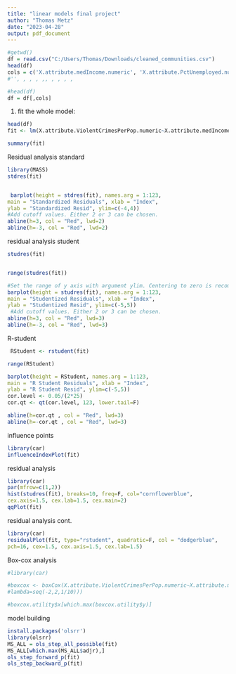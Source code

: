 ---
title: "linear models final project"
author: "Thomas Metz"
date: "2023-04-28"
output: pdf_document
---

```{r setup, include=FALSE}
#getwd()
df = read.csv("C:/Users/Thomas/Downloads/cleaned_communities.csv")
head(df)
cols = c('X.attribute.medIncome.numeric', 'X.attribute.PctUnemployed.numeric','X.attribute.PctFam2Par.numeric', 'X.attribute.PctLargHouseOccup.numeric','X.attribute.RentMedian.numeric','X.attribute.NumStreet.numeric', 'X.attribute.NumInShelters.numeric','X.attribute.PolicPerPop.numeric','X.attribute.agePct12t29.numeric','X.attribute.PopDens.numeric','X.attribute.NumKindsDrugsSeiz.numeric','X.attribute.ViolentCrimesPerPop.numeric' )
#'', , , , ,, , , , , 

#head(df)
df = df[,cols]
```
1. fit the whole model:
```{r}
head(df)
fit <- lm(X.attribute.ViolentCrimesPerPop.numeric~X.attribute.medIncome.numeric +  X.attribute.PctUnemployed.numeric + X.attribute.PctFam2Par.numeric + X.attribute.PctLargHouseOccup.numeric+ X.attribute.RentMedian.numeric + X.attribute.NumStreet.numeric + X.attribute.NumInShelters.numeric + X.attribute.PolicPerPop.numeric + X.attribute.agePct12t29.numeric + X.attribute.PopDens.numeric + X.attribute.NumKindsDrugsSeiz.numeric, data=df)

summary(fit)
```
Residual analysis standard
```{r}
library(MASS)
stdres(fit)


 barplot(height = stdres(fit), names.arg = 1:123,
main = "Standardized Residuals", xlab = "Index",
ylab = "Standardized Resid", ylim=c(-4,4))
#Add cutoff values. Either 2 or 3 can be chosen.
abline(h=3, col = "Red", lwd=2)
abline(h=-3, col = "Red", lwd=2)


```
residual analysis student
```{r}
studres(fit)


range(studres(fit))

#Set the range of y axis with argument ylim. Centering to zero is recomended.
barplot(height = studres(fit), names.arg = 1:123,
main = "Studentized Residuals", xlab = "Index",
ylab = "Studentized Resid", ylim=c(-5,5))
 #Add cutoff values. Either 2 or 3 can be chosen.
abline(h=3, col = "Red", lwd=3)
abline(h=-3, col = "Red", lwd=3)

```
R-student
```{r}
 RStudent <- rstudent(fit)

range(RStudent)

barplot(height = RStudent, names.arg = 1:123,
main = "R Student Residuals", xlab = "Index",
ylab = "R Student Resid", ylim=c(-5,5))
cor.level <- 0.05/(2*25)
cor.qt <- qt(cor.level, 123, lower.tail=F)

abline(h=cor.qt , col = "Red", lwd=3)
abline(h=-cor.qt , col = "Red", lwd=3)


```
influence points
```{r}
library(car)
influenceIndexPlot(fit)
```


residual analysis
```{r}
library(car)
par(mfrow=c(1,2))
hist(studres(fit), breaks=10, freq=F, col="cornflowerblue",
cex.axis=1.5, cex.lab=1.5, cex.main=2)
qqPlot(fit)

```
residual analysis cont.
```{r}
library(car)
residualPlot(fit, type="rstudent", quadratic=F, col = "dodgerblue",
pch=16, cex=1.5, cex.axis=1.5, cex.lab=1.5)

```

Box-cox analysis
```{r}
#library(car)

#boxcox <- boxCox(X.attribute.ViolentCrimesPerPop.numeric~X.attribute.medIncome.numeric +  X.attribute.PctUnemployed.numeric + X.attribute.PctFam2Par.numeric + X.attribute.PctLargHouseOccup.numeric+ X.attribute.RentMedian.numeric + X.attribute.NumStreet.numeric + X.attribute.NumInShelters.numeric + X.attribute.PolicPerPop.numeric + X.attribute.agePct12t29.numeric + X.attribute.PopDens.numeric + X.attribute.NumKindsDrugsSeiz.numeric, data = df,
#lambda=seq(-2,2,1/10)))

#boxcox.utility$x[which.max(boxcox.utility$y)]
```


model building
```{r}
install.packages('olsrr')
library(olsrr)
MS_ALL = ols_step_all_possible(fit)
MS_ALL[which.max(MS_ALL$adjr),]
ols_step_forward_p(fit)
ols_step_backward_p(fit)



```
